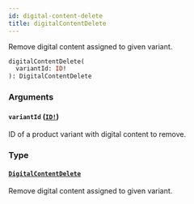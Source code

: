 ```yaml
---
id: digital-content-delete
title: digitalContentDelete
---
```


Remove digital content assigned to given variant.

```graphql
digitalContentDelete(
  variantId: ID!
): DigitalContentDelete

```

### Arguments

#### `variantId` ([`ID!`](/api-reference/scalars/id.mdx))

ID of a product variant with digital content to remove.

### Type

#### [`DigitalContentDelete`](/api-reference/objects/digital-content-delete.mdx)

Remove digital content assigned to given variant.
